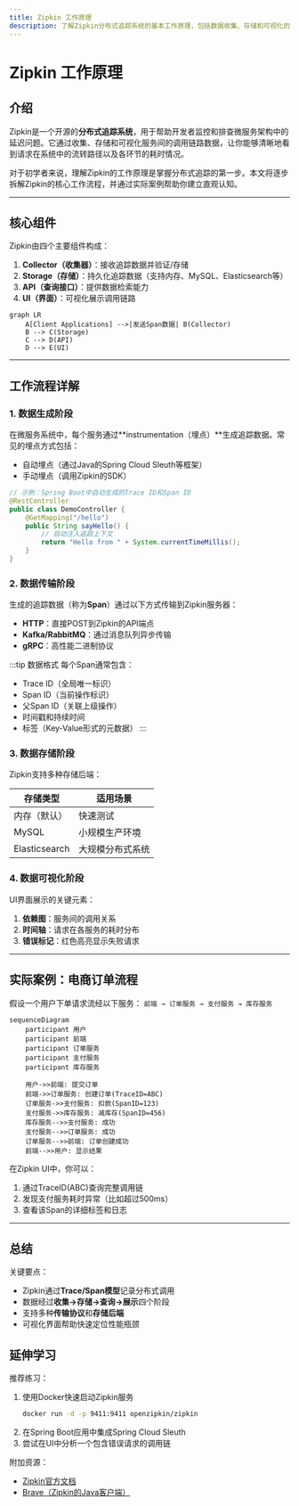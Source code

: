 ```yaml
---
title: Zipkin 工作原理
description: 了解Zipkin分布式追踪系统的基本工作原理，包括数据收集、存储和可视化的全流程。
---
```


# Zipkin 工作原理

## 介绍

Zipkin是一个开源的**分布式追踪系统**，用于帮助开发者监控和排查微服务架构中的延迟问题。它通过收集、存储和可视化服务间的调用链路数据，让你能够清晰地看到请求在系统中的流转路径以及各环节的耗时情况。

对于初学者来说，理解Zipkin的工作原理是掌握分布式追踪的第一步。本文将逐步拆解Zipkin的核心工作流程，并通过实际案例帮助你建立直观认知。

---

## 核心组件

Zipkin由四个主要组件构成：

1. **Collector（收集器）**：接收追踪数据并验证/存储
2. **Storage（存储）**：持久化追踪数据（支持内存、MySQL、Elasticsearch等）
3. **API（查询接口）**：提供数据检索能力
4. **UI（界面）**：可视化展示调用链路

```mermaid
graph LR
    A[Client Applications] -->|发送Span数据| B(Collector)
    B --> C(Storage)
    C --> D(API)
    D --> E(UI)
```

---

## 工作流程详解

### 1. 数据生成阶段

在微服务系统中，每个服务通过**instrumentation（埋点）**生成追踪数据。常见的埋点方式包括：

- 自动埋点（通过Java的Spring Cloud Sleuth等框架）
- 手动埋点（调用Zipkin的SDK）

```java
// 示例：Spring Boot中自动生成的Trace ID和Span ID
@RestController
public class DemoController {
    @GetMapping("/hello")
    public String sayHello() {
        // 自动注入追踪上下文
        return "Hello from " + System.currentTimeMillis();
    }
}
```

### 2. 数据传输阶段

生成的追踪数据（称为**Span**）通过以下方式传输到Zipkin服务器：

- **HTTP**：直接POST到Zipkin的API端点
- **Kafka/RabbitMQ**：通过消息队列异步传输
- **gRPC**：高性能二进制协议

:::tip 数据格式
每个Span通常包含：
- Trace ID（全局唯一标识）
- Span ID（当前操作标识）
- 父Span ID（关联上级操作）
- 时间戳和持续时间
- 标签（Key-Value形式的元数据）
:::

### 3. 数据存储阶段

Zipkin支持多种存储后端：

| 存储类型 | 适用场景 |
|----------|----------|
| 内存（默认） | 快速测试 |
| MySQL | 小规模生产环境 |
| Elasticsearch | 大规模分布式系统 |

### 4. 数据可视化阶段

UI界面展示的关键元素：

1. **依赖图**：服务间的调用关系
2. **时间轴**：请求在各服务的耗时分布
3. **错误标记**：红色高亮显示失败请求

---

## 实际案例：电商订单流程

假设一个用户下单请求流经以下服务：
`前端 → 订单服务 → 支付服务 → 库存服务`

```mermaid
sequenceDiagram
    participant 用户
    participant 前端
    participant 订单服务
    participant 支付服务
    participant 库存服务
    
    用户->>前端: 提交订单
    前端->>订单服务: 创建订单(TraceID=ABC)
    订单服务->>支付服务: 扣款(SpanID=123)
    支付服务->>库存服务: 减库存(SpanID=456)
    库存服务-->>支付服务: 成功
    支付服务-->>订单服务: 成功
    订单服务-->>前端: 订单创建成功
    前端-->>用户: 显示结果
```

在Zipkin UI中，你可以：
1. 通过TraceID(ABC)查询完整调用链
2. 发现支付服务耗时异常（比如超过500ms）
3. 查看该Span的详细标签和日志

---

## 总结

关键要点：
- Zipkin通过**Trace/Span模型**记录分布式调用
- 数据经过**收集→存储→查询→展示**四个阶段
- 支持多种**传输协议**和**存储后端**
- 可视化界面帮助快速定位性能瓶颈

## 延伸学习

推荐练习：
1. 使用Docker快速启动Zipkin服务
   ```bash
   docker run -d -p 9411:9411 openzipkin/zipkin
   ```
2. 在Spring Boot应用中集成Spring Cloud Sleuth
3. 尝试在UI中分析一个包含错误请求的调用链

附加资源：
- [Zipkin官方文档](https://zipkin.io/)
- [Brave（Zipkin的Java客户端）](https://github.com/openzipkin/brave)